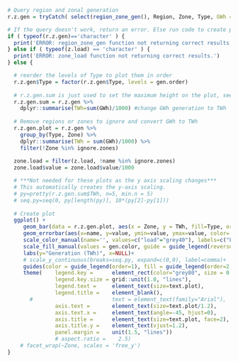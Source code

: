 
```r

# Query region and zonal generation
r.z.gen = tryCatch( select(region_zone_gen(), Region, Zone, Type, GWh = value), error = function(cond) { return('ERROR') } )

# If the query doesn't work, return an error. Else run code to create plot.
if ( typeof(r.z.gen)=='character' ) {
  print('ERROR: region_zone_gen function not returning correct results.')
} else if ( typeof(z.load) == 'character' ) { 
  print('ERROR: zone_load function not returning correct results.')
} else {

  # reorder the levels of Type to plot them in order
  r.z.gen$Type = factor(r.z.gen$Type, levels = gen.order)
    
  # r.z.gen.sum is just used to set the maximum height on the plot, see pretty() fcn below
  r.z.gen.sum = r.z.gen %>% 
    dplyr::summarise(TWh=sum(GWh)/1000) #change GWh generation to TWh
  
  # Remove regions or zones to ignore and convert GWh to TWh
  r.z.gen.plot = r.z.gen %>%
    group_by(Type, Zone) %>%
    dplyr::summarise(TWh = sum(GWh)/1000) %>%
    filter(!Zone %in% ignore.zones)
    
  zone.load = filter(z.load, !name %in% ignore.zones)
  zone.load$value = zone.load$value/1000

  # ***Not needed for these plots as the y axis scaling changes***
  # This automatically creates the y-axis scaling. 
  # py=pretty(r.z.gen.sum$TWh, n=5, min.n = 5)
  # seq.py=seq(0, py[length(py)], 10*(py[2]-py[1]))
  
  # Create plot
  ggplot() +
     geom_bar(data = r.z.gen.plot, aes(x = Zone, y = TWh, fill=Type, order=as.numeric(Type)), stat="identity", position="stack" ) +
     geom_errorbar(aes(x=name, y=value, ymin=value, ymax=value, color='load'), data=zone.load, linetype='longdash', size=0.45)+
     scale_color_manual(name='', values=c("load"="grey40"), labels=c("Load"))+
     scale_fill_manual(values = gen.color, guide = guide_legend(reverse = TRUE))+
     labs(y="Generation (TWh)", x=NULL)+
     # scale_y_continuous(breaks=seq.py, expand=c(0,0), label=comma)+
     guides(color = guide_legend(order=1), fill = guide_legend(order=2, reverse=TRUE))+
     theme(    legend.key =      element_rect(color="grey80", size = 0.8), 
               legend.key.size = grid::unit(1.0, "lines"),
               legend.text =     element_text(size=text.plot), 
               legend.title =    element_blank(),
       #                         text = element_text(family="Arial"),
               axis.text =       element_text(size=text.plot/1.2), 
               axis.text.x =     element_text(angle=-45, hjust=0),
               axis.title =      element_text(size=text.plot, face=2), 
               axis.title.y =    element_text(vjust=1.2), 
               panel.margin =    unit(1.5, "lines"))
               # aspect.ratio =    2.5)
    # facet_wrap(~Zone, scales = 'free_y')
}
```
